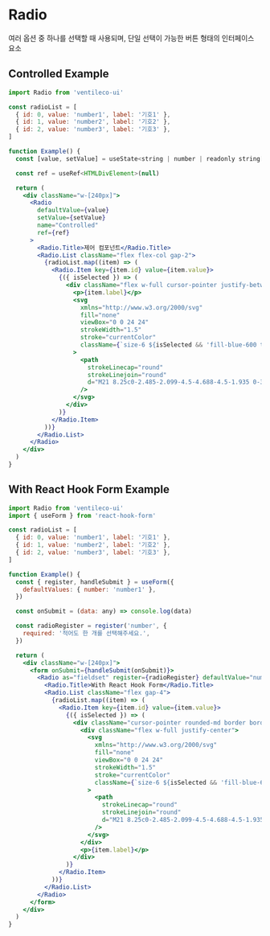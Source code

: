 
<Meta title="COMPONENTS/Radio" />

# Radio

여러 옵션 중 하나를 선택할 때 사용되며, 단일 선택이 가능한 버튼 형태의 인터페이스 요소

## Controlled Example

```jsx
import Radio from 'ventileco-ui'

const radioList = [
  { id: 0, value: 'number1', label: '기호1' },
  { id: 1, value: 'number2', label: '기호2' },
  { id: 2, value: 'number3', label: '기호3' },
]

function Example() {
  const [value, setValue] = useState<string | number | readonly string[] | undefined>()

  const ref = useRef<HTMLDivElement>(null)

  return (
    <div className="w-[240px]">
      <Radio
        defaultValue={value}
        setValue={setValue}
        name="Controlled"
        ref={ref}
      >
        <Radio.Title>제어 컴포넌트</Radio.Title>
        <Radio.List className="flex flex-col gap-2">
          {radioList.map((item) => (
            <Radio.Item key={item.id} value={item.value}>
              {({ isSelected }) => (
                <div className="flex w-full cursor-pointer justify-between rounded-md border border-black px-4 py-3">
                  <p>{item.label}</p>
                  <svg
                    xmlns="http://www.w3.org/2000/svg"
                    fill="none"
                    viewBox="0 0 24 24"
                    strokeWidth="1.5"
                    stroke="currentColor"
                    className={`size-6 ${isSelected && 'fill-blue-600 text-blue-600'}`}
                  >
                    <path
                      strokeLinecap="round"
                      strokeLinejoin="round"
                      d="M21 8.25c0-2.485-2.099-4.5-4.688-4.5-1.935 0-3.597 1.126-4.312 2.733-.715-1.607-2.377-2.733-4.313-2.733C5.1 3.75 3 5.765 3 8.25c0 7.22 9 12 9 12s9-4.78 9-12Z"
                    />
                  </svg>
                </div>
              )}
            </Radio.Item>
          ))}
        </Radio.List>
      </Radio>
    </div>
  )
}
```

## With React Hook Form Example

```jsx
import Radio from 'ventileco-ui'
import { useForm } from 'react-hook-form'

const radioList = [
  { id: 0, value: 'number1', label: '기호1' },
  { id: 1, value: 'number2', label: '기호2' },
  { id: 2, value: 'number3', label: '기호3' },
]

function Example() {
  const { register, handleSubmit } = useForm({
    defaultValues: { number: 'number1' },
  })

  const onSubmit = (data: any) => console.log(data)

  const radioRegister = register('number', {
    required: '적어도 한 개를 선택해주세요.',
  })

  return (
    <div className="w-[240px]">
      <form onSubmit={handleSubmit(onSubmit)}>
        <Radio as="fieldset" register={radioRegister} defaultValue="number1">
          <Radio.Title>With React Hook Form</Radio.Title>
          <Radio.List className="flex gap-4">
            {radioList.map((item) => (
              <Radio.Item key={item.id} value={item.value}>
                {({ isSelected }) => (
                  <div className="cursor-pointer rounded-md border border-black px-3 py-2">
                    <div className="flex w-full justify-center">
                      <svg
                        xmlns="http://www.w3.org/2000/svg"
                        fill="none"
                        viewBox="0 0 24 24"
                        strokeWidth="1.5"
                        stroke="currentColor"
                        className={`size-6 ${isSelected && 'fill-blue-600 text-blue-600'}`}
                      >
                        <path
                          strokeLinecap="round"
                          strokeLinejoin="round"
                          d="M21 8.25c0-2.485-2.099-4.5-4.688-4.5-1.935 0-3.597 1.126-4.312 2.733-.715-1.607-2.377-2.733-4.313-2.733C5.1 3.75 3 5.765 3 8.25c0 7.22 9 12 9 12s9-4.78 9-12Z"
                        />
                      </svg>
                    </div>
                    <p>{item.label}</p>
                  </div>
                )}
              </Radio.Item>
            ))}
          </Radio.List>
        </Radio>
      </form>
    </div>
  )
}
```
